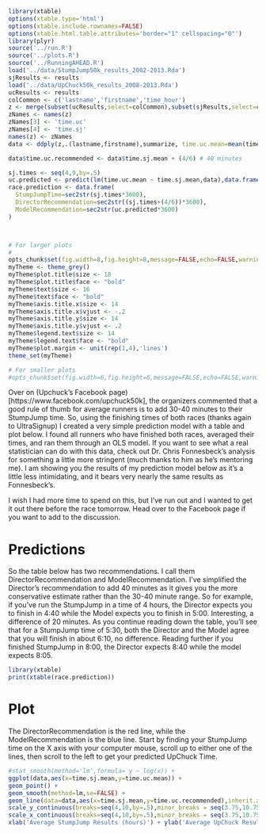 ```r
library(xtable)
options(xtable.type='html')
options(xtable.include.rownames=FALSE)
options(xtable.html.table.attributes='border="1" cellspacing="0"')
library(plyr)
source('../run.R')
source('../plots.R')
source('../RunningAHEAD.R')
load('../data/StumpJump50k_results_2002-2013.Rda')
sjResults <- results
load('../data/UpChuck50k_results_2008-2013.Rda')
ucResults <- results
colCommon <- c('lastname','firstname','time_hour')
z <- merge(subset(ucResults,select=colCommon),subset(sjResults,select=colCommon),by=c('lastname','firstname'))
zNames <- names(z)
zNames[3] <- 'time.uc'
zNames[4] <- 'time.sj'
names(z) <- zNames
data <- ddply(z,.(lastname,firstname),summarize, time.uc.mean=mean(time.uc),nraces.uc=length(unique(time.uc)),time.sj.mean=mean(time.sj),nraces.sj=length(unique(time.sj)))

data$time.uc.recommended <- data$time.sj.mean + (4/6) # 40 minutes

sj.times <- seq(4,9,by=.5)
uc.predicted <- predict(lm(time.uc.mean ~ time.sj.mean,data),data.frame(time.sj.mean=sj.times))
race.prediction <- data.frame(
  StumpJumpTime=sec2str(sj.times*3600),
  DirectorRecommendation=sec2str((sj.times+(4/6))*3600),
  ModelRecommendation=sec2str(uc.predicted*3600)
)



# For larger plots
#
opts_chunk$set(fig.width=8,fig.height=8,message=FALSE,echo=FALSE,warning=FALSE)
myTheme <- theme_grey()
myTheme$plot.title$size <- 18
myTheme$plot.title$face <- "bold"
myTheme$text$size <- 16
myTheme$text$face <- "bold"
myTheme$axis.title.x$size <- 14
myTheme$axis.title.x$vjust <- -.2
myTheme$axis.title.y$size <- 14
myTheme$axis.title.y$vjust <- .2
myTheme$legend.text$size <- 14
myTheme$legend.text$face <- "bold"
myTheme$plot.margin <- unit(rep(1,4),'lines')
theme_set(myTheme)

# For smaller plots
#opts_chunk$set(fig.width=6,fig.height=6,message=FALSE,echo=FALSE,warning=FALSE)
```

Over on 
(Upchuck's Facebook page)[https://www.facebook.com/upchuck50k], the organizers commented that a good
rule of thumb for average runners is to add 30-40 minutes to their
StumpJump time.  So, using the finishing times of both races (thanks
again to UltraSignup) I created a very simple prediction model with a
table and plot below. I found all runners who have finished both races,
averaged their times, and ran them through an OLS model. If you want to
see what a real statistician can do with this data, check out Dr. Chris
Fonnesbeck's analysis for something a little more stringent (much
thanks to him as he's mentoring me). I am showing you the results of my
prediction model below as it's a little less intimidating, and it bears
very nearly the same results as Fonnesbeck's.

I wish I had more time to spend on this, but I've run out and
I wanted to get it out there before the race tomorrow. Head over to the
Facebook page if you want to add to the discussion.

# Predictions

So the table below has two recommendations. I call them
DirectorRecommendation and ModelRecommendation. I've simplified
the Director's recommendation to add 40 minutes as it gives you the
more conservative estimate rather than the 30-40 minute range. So for
example, if you've run the StumpJump in a time of 4 hours, the Director
expects you to finish in 4:40 while the Model expects you to finish in
5:00. Interesting, a difference of 20 minutes. As you continue reading
down the table, you'll see that for a StumpJump time of 5:30, both
the Director and the Model agree that you will finish in about 6:10,
no difference. Reading further if you finished StumpJump in 8:00, the
Director expects 8:40 while the model expects 8:05.


```r
library(xtable)
print(xtable(race.prediction))
```

# Plot

The DirectorRecommendation is the red line, while the ModelRecommendation
is the blue line. Start by finding your StumpJump time on the X axis
with your computer mouse, scroll up to either one of the lines, then
scroll to the left to get your predicted UpChuck Time.

```r
#stat_smooth(method='lm',formula= y ~ log(x)) +
ggplot(data,aes(x=time.sj.mean,y=time.uc.mean)) + 
geom_point() +
geom_smooth(method=lm,se=FALSE) +
geom_line(data=data,aes(x=time.sj.mean,y=time.uc.recommended),inherit.aes=FALSE,color="red") +
scale_y_continuous(breaks=seq(4,10,by=.5),minor_breaks = seq(3.75,10.75,by=.25)) +
scale_x_continuous(breaks=seq(4,10,by=.5),minor_breaks = seq(3.75,10.75,by=.25)) +
xlab('Average StumpJump Results (hours)') + ylab('Average UpChuck Results (hours)')
```
